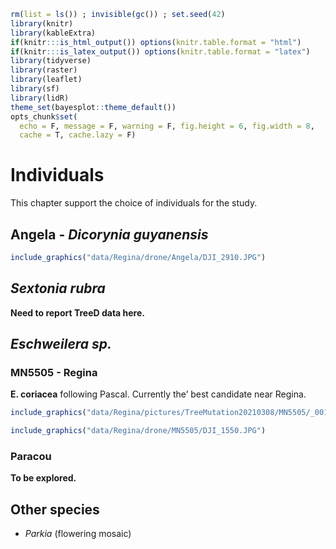 ```r
rm(list = ls()) ; invisible(gc()) ; set.seed(42)
library(knitr)
library(kableExtra)
if(knitr:::is_html_output()) options(knitr.table.format = "html") 
if(knitr:::is_latex_output()) options(knitr.table.format = "latex") 
library(tidyverse)
library(raster)
library(leaflet)
library(sf)
library(lidR)
theme_set(bayesplot::theme_default())
opts_chunk$set(
  echo = F, message = F, warning = F, fig.height = 6, fig.width = 8,
  cache = T, cache.lazy = F)
```

# Individuals

This chapter support the choice of individuals for the study.

## **Angela** - *Dicorynia guyanensis*
 
```r
include_graphics("data/Regina/drone/Angela/DJI_2910.JPG")
```

## *Sextonia rubra*

**Need to report TreeD data here.**

## *Eschweilera sp.*

### MN5505 - Regina

**E. coriacea** following Pascal. Currently the' best candidate near Regina.

```r
include_graphics("data/Regina/pictures/TreeMutation20210308/MN5505/_0018436.jpg")
```

```r
include_graphics("data/Regina/drone/MN5505/DJI_1550.JPG")
``` 

### Paracou

**To be explored.**

## Other species

* *Parkia* (flowering mosaic)

